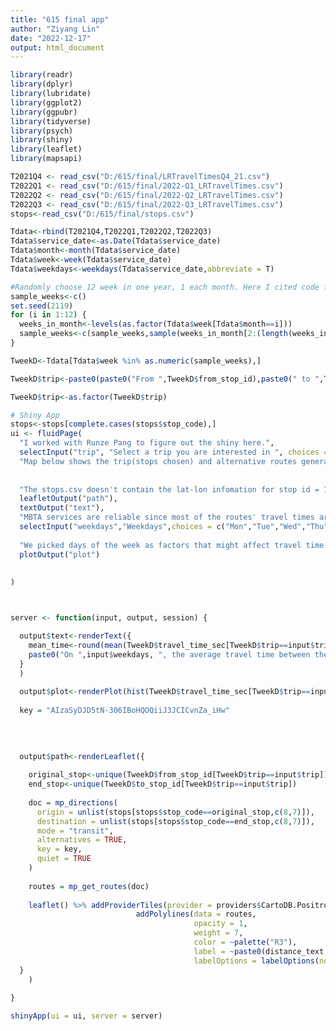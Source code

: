 ---
title: "615 final app"
author: "Ziyang Lin"
date: "2022-12-17"
output: html_document
---

```{r setup, include=FALSE}
library(readr)
library(dplyr)
library(lubridate)
library(ggplot2)
library(ggpubr)
library(tidyverse)
library(psych)
library(shiny)
library(leaflet)
library(mapsapi)
```

```{r,echo=FALSE, message=FALSE, warning=FALSE}
T2021Q4 <- read_csv("D:/615/final/LRTravelTimesQ4_21.csv")
T2022Q1 <- read_csv("D:/615/final/2022-Q1_LRTravelTimes.csv")
T2022Q2 <- read_csv("D:/615/final/2022-Q2_LRTravelTimes.csv")
T2022Q3 <- read_csv("D:/615/final/2022-Q3_LRTravelTimes.csv")
stops<-read_csv("D:/615/final/stops.csv")
```

```{r,echo=FALSE, message=FALSE, warning=FALSE}
Tdata<-rbind(T2021Q4,T2022Q1,T2022Q2,T2022Q3)
Tdata$service_date<-as.Date(Tdata$service_date)
Tdata$month<-month(Tdata$service_date)
Tdata$week<-week(Tdata$service_date)
Tdata$weekdays<-weekdays(Tdata$service_date,abbreviate = T)

```

```{r,echo=FALSE, message=FALSE, warning=FALSE}
#Randomly choose 12 week in one year, 1 each month. Here I cited code from runze pang.
sample_weeks<-c()
set.seed(2119)
for (i in 1:12) {
  weeks_in_month<-levels(as.factor(Tdata$week[Tdata$month==i]))
  sample_weeks<-c(sample_weeks,sample(weeks_in_month[2:(length(weeks_in_month)-1)],1))
}

TweekD<-Tdata[Tdata$week %in% as.numeric(sample_weeks),]

TweekD$trip<-paste0(paste0("From ",TweekD$from_stop_id),paste0(" to ",TweekD$to_stop_id))

TweekD$trip<-as.factor(TweekD$trip)
```

```{r}
# Shiny App
stops<-stops[complete.cases(stops$stop_code),]
ui <- fluidPage(
  "I worked with Runze Pang to figure out the shiny here.",
  selectInput("trip", "Select a trip you are interested in ", choices = unique(TweekD$trip)),
  "Map below shows the trip(stops chosen) and alternative routes generated by google directions api. Distances and travel time are displayed as well. We could make comparisons of travel times between google direction api estimated and MBTA data produced.",
  
  
  "The stops.csv doesn't contain the lat-lon infomation for stop id = 70136,70137,70140,70141,70142 and 70143. So, errors will occur when choosing these stops for plotting.",
  leafletOutput("path"),
  textOutput("text"),
  "MBTA services are reliable since most of the routes' travel times are close.",
  selectInput("weekdays","Weekdays",choices = c("Mon","Tue","Wed","Thu","Fri","Sat","Sun")),
  
  "We picked days of the week as factors that might affect travel time. You can change the weekdays and see how it affects the histogram and the average travel time.",
  plotOutput("plot")
  
  
)



server <- function(input, output, session) {

  output$text<-renderText({
    mean_time<-round(mean(TweekD$travel_time_sec[TweekD$trip==input$trip & TweekD$weekdays==input$weekdays]),1)
    paste0("On ",input$weekdays, ", the average travel time between these two stations is ", mean_time," seconds.")
  }
  )
  
  output$plot<-renderPlot(hist(TweekD$travel_time_sec[TweekD$trip==input$trip & TweekD$weekdays==input$weekdays],main="Distribution of travel time",xlab="Travel time", breaks = 50))
  
  key = "AIzaSyDJD5tN-306IBoHQOQiiJ3JCICvnZa_iHw"
  
  

  
  output$path<-renderLeaflet({
    
    original_stop<-unique(TweekD$from_stop_id[TweekD$trip==input$trip])
    end_stop<-unique(TweekD$to_stop_id[TweekD$trip==input$trip])
    
    doc = mp_directions(
      origin = unlist(stops[stops$stop_code==original_stop,c(8,7)]),
      destination = unlist(stops[stops$stop_code==end_stop,c(8,7)]),
      mode = "transit",
      alternatives = TRUE,
      key = key,
      quiet = TRUE
    )
    
    routes = mp_get_routes(doc)
  
    leaflet() %>% addProviderTiles(provider = providers$CartoDB.Positron) %>%
                            addPolylines(data = routes, 
                                         opacity = 1, 
                                         weight = 7, 
                                         color = ~palette("R3"),
                                         label = ~paste0(distance_text," ",duration_s,"s"),
                                         labelOptions = labelOptions(noHide = TRUE))
  }
    )
  
}

shinyApp(ui = ui, server = server)
```

